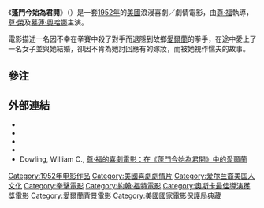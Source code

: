 {{noteTA
|T=zh-hant:蓬門今始為君開; zh-cn:沉静的人;
|G1=Show
|1=zh-hant:蓬門今始為君開; zh-cn:沉静的人;
|2=zh-hk:尊·福; zh-cn:约翰·福特;zh-hant:約翰·福特; 
}}
{{Infobox film 
| name           = 蓬門今始為君開
| original_name = The Quiet Man 
| image          = Quiet_man.jpg
| caption        = 電影美版海報
| director       = [[約翰·福特|約翰·福特]] 
| producer       = [[Merian_C._Cooper|Merian C. Cooper]]
| writer         = [[Maurice_Walsh|Maurice Walsh]]<br />[[Frank_S._Nugent|Frank S. Nugent]]<br />[[Richard_Llewellyn|Richard Llewellyn]]
| narrator       = Ward Bond
| starring       = [[尊·榮|尊·榮]]<br />[[玛琳·奥哈拉|玛琳·奥哈拉]]<br />[[Barry_Fitzgerald|Barry Fitzgerald]]<br />[[Ward_Bond|Ward Bond]]<br />[[维多·麦克劳伦|维多·麦克劳伦]] 
| music          = [[Victor_Young|Victor Young]] 
| cinematography = [[Winton_Hoch|Winton Hoch]]<br />[[Archie_Stout|Archie Stout]]
| editing        = [[Jack_Murray|Jack Murray]]
| studio         = Argosy Pictures
| distributor    = [[Republic_Pictures|Republic Pictures]]  
| released       = 英國：{{start date|1952|7|21}}<br />[[威尼斯電影節|威尼斯]]：1952年8月<br />美國：{{start date|1952|8|14}}
| runtime        = 129分鐘
| country        = [[美國電影|美國]]
| language       = 英語
| budget         = [[美元|$]]1百75萬
}}《'''蓬門今始為君開'''》（{{lang-en|''The Quiet Man''}}）是一套[[1952年電影|1952年]]的[[美國電影|美國]]浪漫喜劇／劇情電影，由[[尊·福|尊·福]]執導，[[尊·榮|尊·榮]]及[[慕蓮·奧哈娜|慕蓮·奧哈娜]]主演。

電影描述一名因不幸在拳賽中殺了對手而退隱到故鄉[[愛爾蘭|愛爾蘭]]的拳手，在途中愛上了一名女子並與她結婚，卻因不肯為她討回應有的嫁妝，而被她視作懦夫的故事。

==參注==
{{reflist}}

==外部連結==
* {{imdb title|0045061}}
* {{tcmdb title|24069}}
* {{Amg movie|39907}}
* {{rotten-tomatoes|quiet_man|蓬門今始為君開}}
* Dowling, William C., [https://web.archive.org/web/20100808160422/http://www.rci.rutgers.edu/~wcd/quietman.htm 尊·福的喜劇電影：在《蓬門今始為君開》中的愛爾蘭]   

<!--spacing, please do not remove--><!---{{John Ford}}--->

{{Authority control}}
{{DEFAULTSORT:Quiet Man, The}}
[[Category:1952年电影作品|Category:1952年电影作品]]
[[Category:美國喜劇劇情片|Category:美國喜劇劇情片]]
[[Category:爱尔兰裔美国人文化|Category:爱尔兰裔美国人文化]]
[[Category:拳擊電影|Category:拳擊電影]]
[[Category:約翰·福特電影|Category:約翰·福特電影]]
[[Category:奧斯卡最佳導演獲獎電影|Category:奧斯卡最佳導演獲獎電影]]
[[Category:愛爾蘭背景電影|Category:愛爾蘭背景電影]]
[[Category:美國國家電影保護局典藏|Category:美國國家電影保護局典藏]]
<!---[[Category:Films_whose_cinematographer_won_the_Best_Cinematography_Academy_Award|Category:Films whose cinematographer won the Best Cinematography Academy Award]]
[[Category:Films_shot_in_Technicolor|Category:Films shot in Technicolor]]
[[Category:Films_shot_in_the_Republic_of_Ireland|Category:Films shot in the Republic of Ireland]]
[[Category:Irish-language_films|Category:Irish-language films]]
[[Category:Republic_Pictures_films|Category:Republic Pictures films]]--->